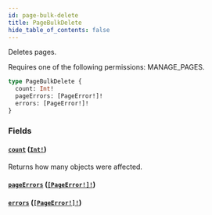 ```yaml
---
id: page-bulk-delete
title: PageBulkDelete
hide_table_of_contents: false
---
```


Deletes pages.

Requires one of the following permissions: MANAGE_PAGES.

```graphql
type PageBulkDelete {
  count: Int!
  pageErrors: [PageError!]!
  errors: [PageError!]!
}
```

### Fields

#### [`count`](#) ([`Int!`](../../../developer/api-reference/scalars/int))

Returns how many objects were affected.

#### [`pageErrors`](#) ([`[PageError!]!`](../../../developer/api-reference/objects/page-error))

#### [`errors`](#) ([`[PageError!]!`](../../../developer/api-reference/objects/page-error))

